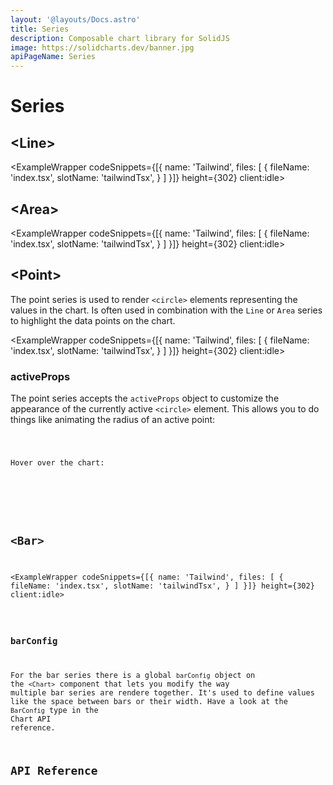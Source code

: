 ```yaml
---
layout: '@layouts/Docs.astro'
title: Series
description: Composable chart library for SolidJS
image: https://solidcharts.dev/banner.jpg
apiPageName: Series
---
```


# Series

## &lt;Line&gt;

<ExampleWrapper codeSnippets={[{
  name: 'Tailwind',
  files: [
    {
      fileName: 'index.tsx',
      slotName: 'tailwindTsx',
    }
  ]
}]} height={302} client:idle>
  <LineExample client:only />
  <RawCode slot="tailwindTsx" code={LineExampleTsx} lang="tsx" />
</ExampleWrapper>

## &lt;Area&gt;

<ExampleWrapper codeSnippets={[{
  name: 'Tailwind',
  files: [
    {
      fileName: 'index.tsx',
      slotName: 'tailwindTsx',
    }
  ]
}]} height={302} client:idle>
  <AreaExample client:only />
  <RawCode slot="tailwindTsx" code={AreaExampleTsx} lang="tsx" />
</ExampleWrapper>

## &lt;Point&gt;

The point series is used to render `<circle>` elements representing the values in the chart. Is often used in combination with the `Line` or `Area` series to highlight the data points on the chart.

<ExampleWrapper codeSnippets={[{
  name: 'Tailwind',
  files: [
    {
      fileName: 'index.tsx',
      slotName: 'tailwindTsx',
    }
  ]
}]} height={302} client:idle>
  <PointExample client:only />
  <RawCode slot="tailwindTsx" code={PointExampleTsx} lang="tsx" />
</ExampleWrapper>

### activeProps

The point series accepts the `activeProps` object to customize the appearance of the currently active `<circle>` element. This allows you to do things like animating the radius of an active point:


<Code code={ActivePointExampleTsx} lang="tsx" />

Hover over the chart:

<div class="mb-4 bg-sc-bg p-5 rounded-md border-2 border-sc-200 flex justify-center">
  <ActivePointExample client:load />
</div>


## &lt;Bar&gt;

<ExampleWrapper codeSnippets={[{
  name: 'Tailwind',
  files: [
    {
      fileName: 'index.tsx',
      slotName: 'tailwindTsx',
    }
  ]
}]} height={302} client:idle>
  <BarExample client:only />
  <RawCode slot="tailwindTsx" code={BarExampleTsx} lang="tsx" />
</ExampleWrapper>

### barConfig

For the bar series there is a global `barConfig` object on the `<Chart>` component that lets you modify the way multiple bar series are rendere together. It's used to define values like the space between bars or their width.  Have a look at the `BarConfig` type in the <Link href="/docs/components/chart/#api-barconfig">Chart API reference</Link>.

## API Reference

<ApiReference parts={ApiPages[frontmatter.apiPageName]} />
